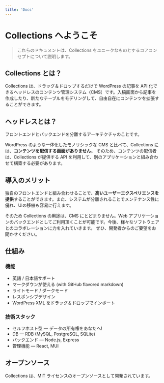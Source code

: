 ```yaml
---
title: 'Docs'
---
```


# Collections へようこそ

> これらのドキュメントは、Collections をユニークなものとするコアコンセプトについて説明します。

## Collections とは？

Collections は、ドラッグ＆ドロップするだけで WordPress の記事を API 化できるヘッドレスのコンテンツ管理システム（CMS）です。入稿画面から記事を作成したり、新たなテーブルをモデリングして、自由自在にコンテンツを拡張することができます。

## ヘッドレスとは？

フロントエンドとバックエンドを分離するアーキテクチャのことです。

WordPress のような一体化したモノリシックな CMS と比べて、Collections には、**コンテンツを配信する画面がありません**。
そのため、コンテンツの配信者は、Collections が提供する API を利用して、別のアプリケーションと組み合わせて構築する必要があります。

## 導入のメリット

独自のフロントエンドと組み合わせることで、**高いユーザーエクスペリエンスを提供**することができます。また、システムが分離されることでメンテナンス性に優れ、UIの移植も容易に行えます。

そのため Collections の用途は、CMS にとどまりません。Web アプリケーションのバックエンドとしてご利用頂くことが可能です。今後、様々なソフトウェアとのコラボレーションに力を入れていきます。
ぜひ、開発者からのご要望をお聞かせください。

## 仕組み

### 機能

- 英語 / 日本語サポート
- マークダウンが使える (with GitHub flavored markdown)
- ライトモード / ダークモード
- レスポンシブデザイン
- WordPress XML をドラッグ＆ドロップでインポート

### 技術スタック

- セルフホスト型 — データの所有権をあなたへ!
- DB — RDB (MySQL, PostgreSQL, SQLite)
- バックエンド — Node.js, Express
- 管理機能 — React, MUI

## オープンソース

Collections は、MIT ライセンスのオープンソースとして開発されています。

